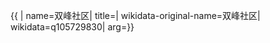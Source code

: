{{ {{{1|PRC admin/showdata}}}|
name=双峰社区|
title=|
wikidata-original-name=双峰社区|
wikidata=q105729830|
arg={{{arg|}}}}}